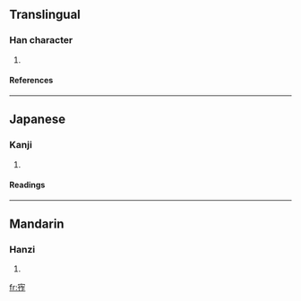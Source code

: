 ==Translingual==
===Han character===
{{Han char|rn=40|rad=宀|as=07|sn=10|four=|canj=十人人尸 (JOOS)}}
# {{defn|Han|sort=宀07}}
====References====
{{Han ref|kx=0286.090|dkj=07162|dj=0565.050|hdz=20933.080|uh=5BB1|ud=23473}}
----
==Japanese==
===Kanji===
{{ja-kanji|grade=|rs=宀07}}
# {{defn|Japanese}} 
====Readings====
{{ja-readings|on=[[さ]] (sa), [[じゃ]] (ja)|kun=[[ひろい]] (hiroi)}}
----
==Mandarin==
===Hanzi===
{{cmn-hanzi|pin=[[zhà]] (zha4)|wg=cha<sup>4</sup>}}
# {{defn|Mandarin}}

[[fr:宱]]